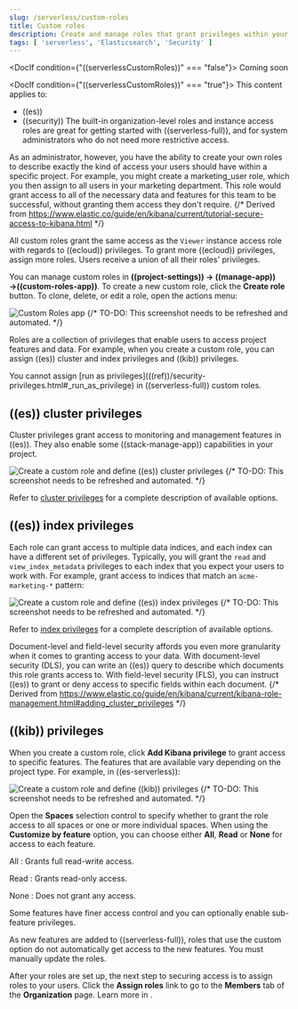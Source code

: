 ```yaml
---
slug: /serverless/custom-roles
title: Custom roles
description: Create and manage roles that grant privileges within your project.
tags: [ 'serverless', 'Elasticsearch', 'Security' ]
---
```

<DocIf condition={"((serverlessCustomRoles))" === "false"}>
<DocBadgeComingSoon>Coming soon</DocBadgeComingSoon>
</DocIf>

<DocIf condition={"((serverlessCustomRoles))" === "true"}>
<DocBadge template="technical preview" />
This content applies to: 

- ((es))
- ((security))
The built-in <DocLink slug="/serverless/general/assign-user-roles" section="organization-level-roles">organization-level roles</DocLink> and <DocLink slug="/serverless/general/assign-user-roles" section="instance-access-roles">instance access roles</DocLink> are great for getting started with ((serverless-full)), and for system administrators who do not need more restrictive access.

As an administrator, however, you have the ability to create your own roles to describe exactly the kind of access your users should have within a specific project.
For example, you might create a marketing_user role, which you then assign to all users in your marketing department.
This role would grant access to all of the necessary data and features for this team to be successful, without granting them access they don't require.
{/* Derived from https://www.elastic.co/guide/en/kibana/current/tutorial-secure-access-to-kibana.html */}

All custom roles grant the same access as the `Viewer` instance access role with regards to ((ecloud)) privileges.
To grant more ((ecloud)) privileges, assign more roles.
Users receive a union of all their roles' privileges.

You can manage custom roles in **((project-settings)) → ((manage-app)) →((custom-roles-app))**.
To create a new custom role, click the **Create role** button.
To clone, delete, or edit a role, open the actions menu:

![Custom Roles app](../images/custom-roles-ui.png)
{/* TO-DO: This screenshot needs to be refreshed and automated. */}

Roles are a collection of privileges that enable users to access project features and data.
For example, when you create a custom role, you can assign ((es)) cluster and index privileges and ((kib)) privileges.

<DocCallOut>
  You cannot assign [run as privileges](((ref))/security-privileges.html#_run_as_privilege) in ((serverless-full)) custom roles.
</DocCallOut>

## ((es)) cluster privileges

Cluster privileges grant access to monitoring and management features in ((es)).
They also enable some ((stack-manage-app)) capabilities in your project.

![Create a custom role and define ((es)) cluster privileges](../images/custom-roles-cluster-privileges.png)
{/* TO-DO: This screenshot needs to be refreshed and automated. */}

Refer to [cluster privileges](((ref))/security-privileges.html#privileges-list-cluster) for a complete description of available options.

## ((es)) index privileges

Each role can grant access to multiple data indices, and each index can have a different set of privileges.
Typically, you will grant the `read` and `view_index_metadata` privileges to each index that you expect your users to work with.
For example, grant access to indices that match an `acme-marketing-*` pattern:

![Create a custom role and define ((es)) index privileges](../images/custom-roles-index-privileges.png)
{/* TO-DO: This screenshot needs to be refreshed and automated. */}

Refer to [index privileges](((ref))/security-privileges.html#privileges-list-indices) for a complete description of available options.

Document-level and field-level security affords you even more granularity when it comes to granting access to your data.
With document-level security (DLS), you can write an ((es)) query to describe which documents this role grants access to.
With field-level security (FLS), you can instruct ((es)) to grant or deny access to specific fields within each document.
{/* Derived from https://www.elastic.co/guide/en/kibana/current/kibana-role-management.html#adding_cluster_privileges */}

## ((kib)) privileges

When you create a custom role, click **Add Kibana privilege** to grant access to specific features.
The features that are available vary depending on the project type.
For example, in ((es-serverless)):

![Create a custom role and define ((kib)) privileges](../images/custom-roles-kibana-privileges.png)
{/* TO-DO: This screenshot needs to be refreshed and automated. */}

Open the **Spaces** selection control to specify whether to grant the role access to all spaces or one or more individual spaces.
When using the **Customize by feature** option, you can choose either **All**, **Read** or **None** for access to each feature.

All
: Grants full read-write access.

Read
: Grants read-only access.

None
: Does not grant any access.

Some features have finer access control and you can optionally enable sub-feature privileges.

<DocCallOut title="New features">
As new features are added to ((serverless-full)), roles that use the custom option do not automatically get access to the new features. You must manually update the roles.
</DocCallOut>

After your roles are set up, the next step to securing access is to assign roles to your users.
Click the **Assign roles** link to go to the **Members** tab of the **Organization** page. 
Learn more in <DocLink slug="/serverless/general/assign-user-roles" />.
</DocIf>